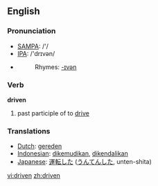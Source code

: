 ==English==

=== Pronunciation ===
*[[w:SAMPA|SAMPA]]: /'/
*[[w:IPA|IPA]]: /'drɪvən/
*{{audio|en-us-driven.ogg|Audio (US)}}
*:Rhymes: [[Rhymes:English:-ɪvən|-ɪvən]]

=== Verb ===
'''driven'''

# past participle of to [[drive]]

=== Translations ===
*[[Dutch]]: [[gereden]]
*[[Indonesian]]: [[kemudi|dikemudikan]], [[kendali|dikendalikan]]
*[[Japanese]]: [[運転]]した ([[うんてん]]した, unten-shita)

[[vi:driven]]
[[zh:driven]]